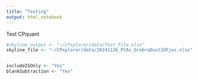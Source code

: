 ```yaml
---
title: "Testing"
output: html_notebook
---
```


Test CPquant
```r


#skyline_output <- "~/CPxplorer/data/Test_File.xlsx"
skyline_file <- "~/CPxplorer/data/20241126_PCAs_OrebroDustIOFjos.xlsx"


includeISOnly <- "Yes"
blankSubtraction <- "Yes"



```

